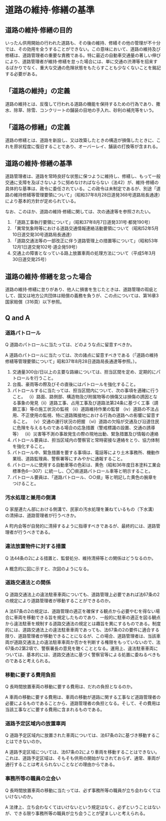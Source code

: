 # 道路の維持·修繕の基準

## 道路の維持·修繕の目的

いったん供用開始の行われた道路も、その後の維持、修繕その他の管理が不十分では、その効用を全うすることができない。この意味において、道路の維持及び修繕は、道路管理者の重要な責務である。特に最近の自動車交通量の著しい伸びにより、道路管理者が維持·修繕を怠った場合には、単に交通の渋滞等を招来するばかりでなく、重大な交通の危険状態をもたらすことも少なくないことを銘記する必要がある。

## 「道路の維持」の定義

道路の維持とは、反復して行われる道路の機能を保持するための行為であり、撒水、除草、除雪、コンクリートの舗装の目地の手入れ、砂利の補充等をいう。

## 「道路の修繕」の定義

道路の修繕とは、道路を新設し、又は改築したときの構造が損傷したときに、これを原状程度に復旧することであり、オーバーレイ、舗装の打換等が含まれる。

## 道路の維持·修繕の基準

道路管理者は、道路を常時良好な状態に保つように維持し、修繕し、もって一般交通に支障を及ぼさないように努めなければならない（法42）が、維持·修繕の具体的な基準は、政令に委任されている。この政令は未制定であるが、別途「道路の維持修繕等管理要領について」（昭和37年8月28日道発368号道路局長通達）により基本的方針が定められている。

なお、このほか、道路の維持·修繕に関しては、次の通達等を参照されたい。

1. 「道路工事執行要領について」（昭和37年8月7日道発331号·都発190号）
2. 「異常気象時等における道路交通情報連絡活動要領について（昭和52年5月10日道交発30号道路局長通達）
3. 「道路交通法等の一部改正に伴う道路管理上の措置等について」（昭和53年12月1日道交発102号·道企発59号）
4. 交通上の障害となっている路上放置車両の処理方法について（平成5年3月30日道交発25号）

## 道路の維持·修繕を怠った場合

道路の維持·修繕に怠りがあり、他人に損害を生じたときは、道路管理の瑕疵として、国又は地方公共団体は賠償の義務を負うが、この点については、第16章3国家賠償（316頁）以下参照。

## Q and A

### 道路パトロール

Q 道路のパトロールに当たっては、どのような点に留意すべきか。

A 道路のパトロールに当たっては、次の諸点に留意すべきである（「道路の維持修繕等管理要領について」昭和37年8月28日道路局長通達等参照。）。

1. 交通量300台/日以上の主要な路線については、担当区間を定め、定期的にパトロールを行うこと。
2. 台風、豪雨等の際及びその直後にはパトロールを強化すること。
3. パトロールするに当たっては、担当区間内について、次の事項を適確に行うこと。
（i）路面、路側部、構造物及び附属物等の損傷又は損傷の誘因となる事象の発見（ii）道路工事、占用工事及び道路法第24条に基づく工事（請願工事）等の施工状況の監視
（ii）道路維持作業の監督
（iv）道路の不法占用、不正使用の監視、特に道路隣接地における行為の道路への影響に留意すること。
（v）交通の運行状況の把握
（vi）道路の欠陥が交通及び沿道住民に危険を与えるものである場合の応急措置（警戒標識の設置、交通の誘導等）
（ii）災害等不測の事故発生の際の現地出動、緊急措置及び情報の連絡
4. パトロール要員は、担当区域内の警察官と常時密接な連絡をとり、協力体制を強化すること。
5. パトロール中、緊急措置を要する事項は、電話等により土木事務所、機動作業班、道路監理員、警察署等にすみやかに通報すること。
6. パトロールに使用する自動車等の色彩は、黄色（昭和36年度日本塗料工業会標準色6––307）に統一し、〇〇県道路パトロール車等と明示すること。
7. パトロール要員は、「道路パトロール、○○県」等と明記した黄色の腕章をつけること。

### 汚水処理と兼用の側溝

Q 家屋連たん部における側溝で、民家の汚水処理を兼ねているもの（下水溝）の清掃は、道路管理者が行うべきか。

A 町内会等が自発的に清掃するように指導すべきであるが、最終的には、道路管理者が行うべきである。

### 違法放置物件に対する措置

Q 法44条の2による措置と、監督処分、維持清掃等との関係はどうなるのか。

A 概念的に図に示すと、次図のようになる。


### 道路交通法との関係

Q 道路交通法上の違法駐車車両についても、道路管理上必要であれば法67条の2の規定により道路管理者が移動することができるのか。

A 法67条の2の規定は、道路管理の適正を確保する観点から必要やむを得ない場合に車両を移動できる旨を規定したものであり、一般的に駐車の適正を図る観点から違法駐車を規制する道路交通法の規定とは趣旨を異にするものである。制度的には、道路交通法上の違法駐車車両であっても、法67条の2の要件に適合する限り、道路管理者が移動できることになるが、この場合、道路管理者は、当該車両が道路交通法上の違法駐車車両か否かを判断する権限をもっていないので、法67条の2第2項で、警察署長の意見を聴くこととなる。運用上、違法駐車車両については、基本的には、道路交通法に基づく警察官等による処置に委ねるべきものであると考えられる。

### 移動に要する費用負担

Q 長時間放置車両の移動に要する費用は、だれの負担となるのか。

A 車両の移動に要する費用は、車両の移動が道路に関する工事など道路管理者の必要によるものであることから、道路管理者の負担となる。そして、その費用は当該工事などに要する費用に含まれるものである。

### 道路予定区域内の放置車両

Q 道路予定区域内に放置された車両については、法67条の2に基づき移動することはできないのか。

A 道路予定区域については、法67条の2により車両を移動することはできない。
これは、道路予定区域は、そもそも供用の開始がなされておらず、通常、車両が通行することは考えられないことなどの理由からである。

### 事務所等の職員の立会い

Q 長時間放置車両の移動に当たっては、必ず事務所等の職員が立ち会わなくてはいけないのか。

A 法律上、立ち会わなくてはいけないという規定はなく、必ずということはないが、できる限り事務所等の職員が立ち会うことが望ましいと考えられる。
